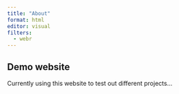 ```yaml
---
title: "About"
format: html
editor: visual
filters: 
  - webr
---
```


## Demo website

Currently using this website to test out different projects...
